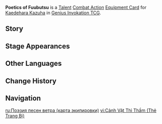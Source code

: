 {{About|the [[Genius Invokation TCG]] Equipment Card|[[Kaedehara Kazuha]]'s 4th Ascension Passive|Poetics of Fuubutsu}}
{{Genius Invokation TCG Infobox
|title     = Poetics of Fuubutsu
|id        = 215051
|image     = Poetics of Fuubutsu Equipment Card.png
|type      = Equipment Card
|group     = Talent;Combat Action
|character = Kaedehara Kazuha
|skill     = Chihayaburu
|effect    = '''Combat Action''': When your active character is '''Kaedehara Kazuha''', equip this card.<br>After Kaedehara Kazuha equips this card, immediately use '''[[Chihayaburu (Character Card Skill)|Chihayaburu]]''' once.<br>After Kaedehara Kazuha triggers Swirl with this card equipped: For the next 2 instances, your Characters and Summons will deal +1 DMG for the Elemental Type Swirled. (Each Elemental Type is counted independently)
|matching  = 3
|element   = Anemo
|source1   = Achieve victory within 6 Rounds in [[Genius Invokation TCG/Stage/Kaedehara Kazuha/Friendly Fracas|Friendly Fracas (Kaedehara Kazuha)]]
|source2   = Win with less than 2 characters defeated in [[Genius Invokation TCG/Stage/Kaedehara Kazuha/Friendly Fracas|Friendly Fracas (Kaedehara Kazuha)]]
}}
'''Poetics of Fuubutsu''' is a [[Talent Card|Talent]] [[Combat Action Card|Combat Action]] [[Equipment Card]] for [[Kaedehara Kazuha (Character Card)|Kaedehara Kazuha]] in [[Genius Invokation TCG]].

==Story==
{{Description|There is something elegant about this match.<br>If nothing else, both sides may concede defeat without regrets.|title=Kaedehara Kazuha: Poetics of Fuubutsu}}

==Stage Appearances==
{{Genius Invokation TCG Stage Appearances}}

==Other Languages==
{{Other Languages|Transclude=Poetics of Fuubutsu}}

==Change History==
{{Change History|3.8}}

==Navigation==
{{Genius Invokation TCG Navbox|Equipment Card}}

[[ru:Поэзия песен ветра (карта экипировки)]]
[[vi:Cảnh Vật Thì Thầm (Thẻ Trang Bị)]]